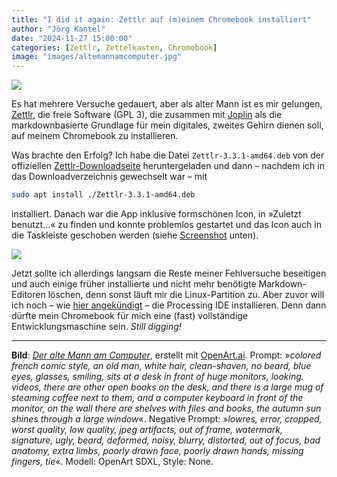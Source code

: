 ```yaml
---
title: "I did it again: Zettlr auf (m)einem Chromebook installiert"
author: "Jörg Kantel"
date: "2024-11-27 15:00:00"
categories: [Zettlr, Zettelkasten, Chromebook]
image: "images/altemannamcomputer.jpg"
---
```


[![](images/altemannamcomputer-b.jpg)](https://www.flickr.com/photos/schockwellenreiter/54151191704/)

Es hat mehrere Versuche gedauert, aber als alter Mann ist es mir gelungen, [Zettlr](http://cognitiones.kantel-chaos-team.de/webworking/auszeichnungssprachen/zettlr.html), die freie Software (GPL&nbsp;3), die zusammen mit [Joplin](http://cognitiones.kantel-chaos-team.de/webworking/staticsites/joplin.html) als die markdownbasierte Grundlage für mein digitales, zweites Gehirn dienen soll, auf meinem Chromebook zu installieren.

Was brachte den Erfolg? Ich habe die Datei `Zettlr-3.3.1-amd64.deb` von der offiziellen [Zettlr-Downloadseite](https://www.zettlr.com/download) heruntergeladen und dann  -- nachdem ich in das Downloadverzeichnis gewechselt war -- mit

~~~bash
sudo apt install ./Zettlr-3.3.1-amd64.deb
~~~

installiert. Danach war die App inklusive formschönen Icon, in »Zuletzt benutzt…« zu finden und konnte problemlos gestartet und das Icon auch in die Taskleiste geschoben werden (siehe [Screenshot](https://www.flickr.com/photos/schockwellenreiter/54168263378/) unten).

[![](images/zettlr_chromebook.jpg)](https://www.flickr.com/photos/schockwellenreiter/54168263378/)

Jetzt sollte ich allerdings langsam die Reste meiner Fehlversuche beseitigen und auch einige früher installierte und nicht mehr benötigte Markdown-Editoren löschen, denn sonst läuft mir die Linux-Partition zu. Aber zuvor will ich noch -- wie [hier angekündigt](https://kantel.github.io/posts/2024112201_video_tutorials_zum_wochenende/) -- die Processing IDE installieren. Denn dann dürfte mein Chromebook für mich eine (fast) vollständige Entwicklungsmaschine sein. *Still digging!*

---

**Bild**: *[Der alte Mann am Computer](https://www.flickr.com/photos/schockwellenreiter/54151191704/)*, erstellt mit [OpenArt.ai](https://openart.ai/). Prompt: »*colored french comic style, an old man, white hair, clean-shaven, no beard, blue eyes, glasses, smiling, sits at a desk in front of huge monitors, looking. videos, there are other open books on the desk, and there is a large mug of steaming coffee next to them, and a computer keyboard in front of the monitor, on the wall there are shelves with files and books, the autumn sun shines through a large window*«. Negative Prompt: »*lowres, error, cropped, worst quality, low quality, jpeg artifacts, out of frame, watermark, signature, ugly, beard, deformed, noisy, blurry, distorted, out of focus, bad anatomy, extra limbs, poorly drawn face, poorly drawn hands, missing fingers, tie*«. Modell: OpenArt SDXL, Style: None.
